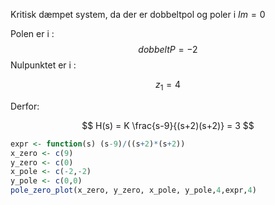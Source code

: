 Kritisk dæmpet system, da der er dobbeltpol  og poler i $Im = 0$ 

Polen er i :
$$
dobbeltP = -2
$$
Nulpunktet er i :

$$z_1 = 4$$

Derfor: 

$$
H(s) = K \frac{s-9}{(s+2)(s+2)} = 3
$$


```r
expr <- function(s) (s-9)/((s+2)*(s+2))
x_zero <- c(9)
y_zero <- c(0)
x_pole <- c(-2,-2)
y_pole <- c(0,0)
pole_zero_plot(x_zero, y_zero, x_pole, y_pole,4,expr,4)

```

